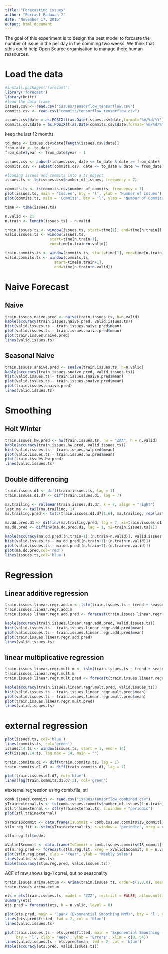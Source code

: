 ```yaml
---
title: "Forecasting issues"
author: "Forcast Padawan 2"
date: "November 17, 2016"
output: html_document
---
```


The goal of this experiment is to design the best model to forcaste the number of issue in the per day in the comming two weeks. We think that sthis could help Open Source organisation to manage there human ressources.

# Load the data

```r
#install.packages('forecast')
library('forecast')
library(knitr)
#load the data frame
issues.csv <- read.csv("issues/tensorflow_tensorflow.csv")
commits.csv <- read.csv("commits/tensorflow_tensorflow.csv")

issues.csv$date = as.POSIXlt(as.Date(issues.csv$date,format='%m/%d/%Y'))
commits.csv$date = as.POSIXlt(as.Date(commits.csv$date,format='%m/%d/%Y'))
```

keep the last 12 months

```r
to_date <- issues.csv$date[length(issues.csv$date)]
from_date <- to_date
from_date$year <- from_date$year - 1

issues.csv <- subset(issues.csv, date <= to_date & date >= from_date)
commits.csv <- subset(commits.csv, date <= to_date & date >= from_date)
```

```r
#loading issues and commits into a ts object
issues.ts <- ts(issues.csv$number_of_issues, frequency = 7) 

commits.ts <- ts(commits.csv$number_of_commits, frequency = 7) 
plot(issues.ts, main = 'Issues', bty = 'l', ylab = 'Number of Issues')
plot(commits.ts, main = 'Commits', bty = 'l', ylab = 'Number of Commits')
```

```r
time <- time(issues.ts)

n.valid <- 21
n.train <- length(issues.ts) - n.valid

train.issues.ts <- window(issues.ts, start=time[1], end=time[n.train])
valid.issues.ts <- window(issues.ts, 
                    start=time[n.train+1], 
                    end=time[n.train+n.valid])

train.commits.ts <- window(commits.ts, start=time[1], end=time[n.train])
valid.commits.ts <- window(commits.ts, 
                      start=time[n.train+1], 
                      end=time[n.train+n.valid])
```

# Naive Forecast

## Naive

```r
train.issues.naive.pred <- naive(train.issues.ts, h=n.valid)
kable(accuracy(train.issues.naive.pred, valid.issues.ts))
hist(valid.issues.ts - train.issues.naive.pred$mean)
plot(valid.issues.ts - train.issues.naive.pred$mean)
plot(train.issues.naive.pred)
lines(valid.issues.ts)
```

## Seasonal Naive

```r
train.issues.snaive.pred <- snaive(train.issues.ts, h=n.valid)
kable(accuracy(train.issues.snaive.pred, valid.issues.ts))
hist(valid.issues.ts - train.issues.snaive.pred$mean)
plot(valid.issues.ts - train.issues.snaive.pred$mean)
plot(train.issues.snaive.pred)
lines(valid.issues.ts)
```

# Smoothing

## Holt Winter

```r
train.issues.hw.pred <- hw(train.issues.ts, hw = "ZAA", h = n.valid)
kable(accuracy(train.issues.hw.pred, valid.issues.ts))
hist(valid.issues.ts - train.issues.hw.pred$mean)
plot(valid.issues.ts - train.issues.hw.pred$mean)
plot(train.issues.hw.pred)
lines(valid.issues.ts)
```

## Double differencing

```r
train.issues.d1 <- diff(train.issues.ts, lag = 1)
train.issues.d1.d7 <- diff(train.issues.d1, lag = 7)

ma.trailing <- rollmean(train.issues.d1.d7, k = 7, align = "right")
last.ma <- tail(ma.trailing, 1)
ma.trailing.pred <- ts(c(train.issues.d1.d7[1:6], ma.trailing, rep(last.ma, n.valid)), start=c(2,2), frequency = 7)

ma.dd.pred.d1 <- diffinv(ma.trailing.pred, lag = 7, xi=train.issues.d1[1:7])
ma.dd.pred <- diffinv(ma.dd.pred.d1, lag = 1, xi=train.issues.ts[1])

kable(accuracy(ma.dd.pred[(n.train+1):(n.train+n.valid)], valid.issues.ts))
hist(valid.issues.ts - ma.dd.pred[(n.train+1):(n.train+n.valid)])
plot(valid.issues.ts - ma.dd.pred[(n.train+1):(n.train+n.valid)])
plot(ma.dd.pred,col='red')
lines(issues.ts,col='blue')
```

# Regression

## Linear additive regression

```r
train.issues.linear.regr.add.m <- tslm(train.issues.ts ~ trend + season)
train.issues.linear.regr.add.m
train.issues.linear.regr.add.pred <- forecast(train.issues.linear.regr.add.m , h=n.valid)

kable(accuracy(train.issues.linear.regr.add.pred, valid.issues.ts))
hist(valid.issues.ts - train.issues.linear.regr.add.pred$mean)
plot(valid.issues.ts - train.issues.linear.regr.add.pred$mean)
plot(train.issues.linear.regr.add.pred)
lines(valid.issues.ts)
```

## linear multiplicative regression

```r
train.issues.linear.regr.mult.m <- tslm(train.issues.ts ~ trend + season, lambda = 0)
train.issues.linear.regr.mult.m
train.issues.linear.regr.mult.pred <- forecast(train.issues.linear.regr.mult.m , h=n.valid)

kable(accuracy(train.issues.linear.regr.mult.pred, valid.issues.ts))
hist(valid.issues.ts - train.issues.linear.regr.mult.pred$mean)
plot(valid.issues.ts - train.issues.linear.regr.mult.pred$mean)
plot(train.issues.linear.regr.mult.pred)
lines(valid.issues.ts)
```

# external regression


```r
plot(issues.ts, col='blue')
lines(commits.ts, col='green')
issues.14.ts <- window(issues.ts, start = 1, end = 14)
Acf(issues.14.ts, lag.max = 14, main = "")

train.commits.d1 <- diff(train.commits.ts, lag = 1)
train.commits.d1.d7 <- diff(train.commits.d1, lag = 7)

plot(train.issues.d1.d7, col='blue')
lines(lag(train.commits.d1.d7,2), col='green')


```

#external regression using comb.file, stl
```r
comb.issues.commits <- read.csv("issues/tensorflow_combined.csv")
yTrainexternal.ts <- ts(comb.issues.commits$number_of_issues[1:n.train], freq = 7, start = 1)
stl.trainexternal <- stl(yTrainexternal.ts, s.window = "periodic")
plot(stl.trainexternal)

xTrainIScommit <- data.frame(IsCommit = comb.issues.commits$IS_commit[1:n.train])
stlm.reg.fit <- stlm(yTrainexternal.ts, s.window = "periodic", xreg = xTrainIScommit, method = "arima")

stlm.reg.fit$model

xValidIScommit <- data.frame(IsCommit = comb.issues.commits$IS_commit[(n.train+1): (n.train + n.valid)])
stlm.reg.pred <- forecast(stlm.reg.fit, xreg = xValidIScommit, h = n.valid)
plot(stlm.reg.pred, xlab = "Year", ylab = "Weekly Sales")
lines(valid.issues.ts)
kable(accuracy(stlm.reg.pred, valid.issues.ts))


```


ACF of raw shows lag-1 correl, but no seasonality
```r
train.issues.arima.ext.m <- Arima(train.issues.ts, order=c(1,0,0), seasonal=c(1,0,0), xreg=train.commits.ts )
train.issues.arima.ext.m
```

```r
ets = ets(train.issues.ts, model = 'ZZZ', restrict = FALSE, allow.multiplicative.trend = TRUE)
summary(ets)
ets.pred = forecast(ets, h = n.valid, level = 0)

plot(ets.pred, main = 'Spark (Exponential Smoothing MNM)', bty = 'l', ylab = 'Number of Issues')
lines(ets.pred$fitted, lwd = 2, col = 'blue')
lines(valid.issues.ts)

plot(train.issues.ts - ets.pred$fitted, main = 'Exponential Smoothing (MNM) Errors Plot',
     bty = 'l', xlab = 'Week', ylab = 'Errors', xlim = c(0, 54))
lines(valid.issues.ts - ets.pred$mean, lwd = 2, col = 'blue')
kable(accuracy(ets.pred, valid.issues.ts))

```


